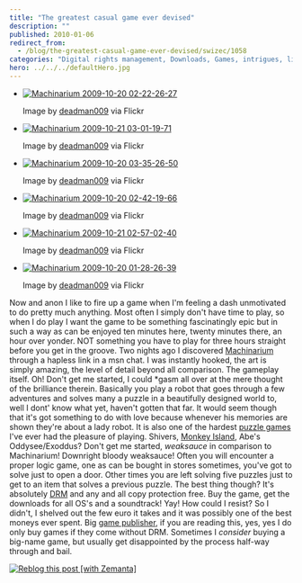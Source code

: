 ```yaml
---
title: "The greatest casual game ever devised"
description: ""
published: 2010-01-06
redirect_from:
  - /blog/the-greatest-casual-game-ever-devised/swizec/1058
categories: "Digital rights management, Downloads, Games, intrigues, life, Puzzle, Uncategorized, Video game"
hero: ../../../defaultHero.jpg
---
```


- [![Machinarium 2009-10-20 02-22-26-27](http://swizec.com/blog/wp-content/uploads/2010/01/4239467371_544c36b1ec_m.jpg "Machinarium 2009-10-20 02-22-26-27")](http://www.flickr.com/photos/50598806@N00/4239467371)

  Image by [deadman009](http://www.flickr.com/photos/50598806@N00/4239467371) via Flickr

- [![Machinarium 2009-10-21 03-01-19-71](http://swizec.com/blog/wp-content/uploads/2010/01/4240288076_ed0295c6db_m.jpg "Machinarium 2009-10-21 03-01-19-71")](http://www.flickr.com/photos/50598806@N00/4240288076)

  Image by [deadman009](http://www.flickr.com/photos/50598806@N00/4240288076) via Flickr

- [![Machinarium 2009-10-20 03-35-26-50](http://swizec.com/blog/wp-content/uploads/2010/01/4240229860_6765caab5f_m.jpg "Machinarium 2009-10-20 03-35-26-50")](http://www.flickr.com/photos/50598806@N00/4240229860)

  Image by [deadman009](http://www.flickr.com/photos/50598806@N00/4240229860) via Flickr

- [![Machinarium 2009-10-20 02-42-19-66](http://swizec.com/blog/wp-content/uploads/2010/01/4240224898_6a358bc6c9_m.jpg "Machinarium 2009-10-20 02-42-19-66")](http://www.flickr.com/photos/50598806@N00/4240224898)

  Image by [deadman009](http://www.flickr.com/photos/50598806@N00/4240224898) via Flickr

- [![Machinarium 2009-10-21 02-57-02-40](http://swizec.com/blog/wp-content/uploads/2010/01/4239506225_3770d2b598_m.jpg "Machinarium 2009-10-21 02-57-02-40")](http://www.flickr.com/photos/50598806@N00/4239506225)

  Image by [deadman009](http://www.flickr.com/photos/50598806@N00/4239506225) via Flickr

- [![Machinarium 2009-10-20 01-28-26-39](http://swizec.com/blog/wp-content/uploads/2010/01/4239434615_b1222ecde2_m.jpg "Machinarium 2009-10-20 01-28-26-39")](http://www.flickr.com/photos/50598806@N00/4239434615)

  Image by [deadman009](http://www.flickr.com/photos/50598806@N00/4239434615) via Flickr

Now and anon I like to fire up a game when I'm feeling a dash unmotivated to do pretty much anything. Most often I simply don't have time to play, so when I do play I want the game to be something fascinatingly epic but in such a way as can be enjoyed ten minutes here, twenty minutes there, an hour over yonder. NOT something you have to play for three hours straight before you get in the groove. Two nights ago I discovered [Machinarium](http://machinarium.com/ "Machinarium") through a hapless link in a msn chat. I was instantly hooked, the art is simply amazing, the level of detail beyond all comparison. The gameplay itself. Oh! Don't get me started, I could \*gasm all over at the mere thought of the brilliance therein. Basically you play a robot that goes through a few adventures and solves many a puzzle in a beautifully designed world to, well I dont' know what yet, haven't gotten that far. It would seem though that it's got something to do with love because whenever his memories are shown they're about a lady robot. It is also one of the hardest [puzzle games](http://en.wikipedia.org/wiki/Puzzle_video_game "Puzzle video game") I've ever had the pleasure of playing. Shivers, [Monkey Island](http://en.wikipedia.org/wiki/Monkey_Island_%28series%29 "Monkey Island (series)"), Abe's Oddysee/Exoddus? Don't get me started, _weaksauce_ in comparison to Machinarium! Downright bloody weaksauce! Often you will encounter a proper logic game, one as can be bought in stores sometimes, you've got to solve just to open a door. Other times you are left solving five puzzles just to get to an item that solves a previous puzzle. The best thing though? It's absolutely [DRM](http://en.wikipedia.org/wiki/Digital_rights_management "Digital rights management") and any and all copy protection free. Buy the game, get the downloads for all OS's and a soundtrack! Yay! How could I resist? So I didn't, I shelved out the few euro it takes and it was possibly one of the best moneys ever spent. Big [game publisher](http://en.wikipedia.org/wiki/Video_game_publisher "Video game publisher"), if you are reading this, yes, yes I do only buy games if they come without DRM. Sometimes I _consider_ buying a big-name game, but usually get disappointed by the process half-way through and bail.

[![Reblog this post [with Zemanta]](http://img.zemanta.com/reblog_e.png?x-id=abb3af50-5404-4c7c-8508-df48756a4920)](http://reblog.zemanta.com/zemified/abb3af50-5404-4c7c-8508-df48756a4920/ "Reblog this post [with Zemanta]")
